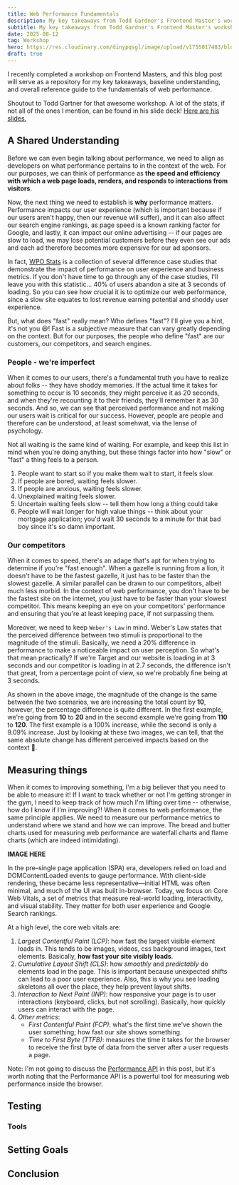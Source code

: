 ```yaml
---
title: Web Performance Fundamentals
description: My key takeaways from Todd Gardner's Frontend Master's workshop.
subtitle: My key takeaways from Todd Gardner's Frontend Master's workshop.
date: 2025-08-12
tag: Workshop
hero: https://res.cloudinary.com/dinypqsgl/image/upload/v1755017483/blog/20-web-performance/web-perf_k21qjz.png
draft: true
---
```


I recently completed a workshop on Frontend Masters,
and this blog post will serve as a repository for my key takeaways,
baseline understanding, and overall reference guide to the fundamentals of web performance.

Shoutout to Todd Gartner for that awesome workshop. A lot of the stats, if not all of the ones I mention,
can be found in his slide deck! [Here are his slides.](https://github.com/toddhgardner/fundametals-of-web-performance#course-slides)

## A Shared Understanding

Before we can even begin talking about performance, we need to align as developers on what
performance pertains to in the context of the web. For our purposes, we can think of performance as
**the speed and efficiency with which a web page loads, renders, and responds to interactions
from visitors**.

Now, the next thing we need to establish is **why** performance matters.
Performance impacts our user experience (which is important because if our users aren't happy,
then our revenue will suffer), and it can also affect our search engine rankings, as page speed is a known ranking factor for Google,
and lastly, it can impact our online advertising -- if our pages are slow to load,
we may lose potential customers before they even see our ads and each ad therefore becomes more expensive
for our ad sponsors.

In fact, [WPO Stats](https://wpostats.com/) is a collection of several difference case studies that
demonstrate the impact of performance on user experience and business metrics. If you don't have time
to go through any of the case studies, I'll leave you with this statistic... 40% of users
abandon a site at 3 seconds of loading. So you can see how crucial it is to optimize our web performance,
since a slow site equates to lost revenue earning potential and shoddy user experience.

But, what does "fast" really mean? Who defines "fast"? I'll give you a hint, it's not you 😆! Fast is
a subjective measure that can vary greatly depending on the context. But for our purposes, the
people who define "fast" are our customers, our competitors, and search engines.

### People - we're imperfect

When it comes to our users, there's a fundamental truth you have to realize about folks -- they have
shoddy memories. If the actual time it takes for something to occur is 10 seconds, they might perceive it
as 20 seconds, and when they're recounting it to their friends, they'll remember it as 30 seconds. And so,
we can see that perceived performance and not making our users wait is critical for our success. However,
people are people and therefore can be understood, at least somehwat, via the lense of psychology.

Not all waiting is the same kind of waiting. For example, and keep this list in mind when you're doing anything,
but these things factor into how "slow" or "fast" a thing feels to a person.

1. People want to start so if you make them wait to start, it feels slow.
2. If people are bored, waiting feels slower.
3. If people are anxious, waiting feels slower.
4. Unexplained waiting feels slower.
5. Uncertain waiting feels slow -- tell them how long a thing could take
6. People will wait longer for high value things -- think about your mortgage application; you'd wait 30 seconds to a minute for that bad boy since it's so damn important.

### Our competitors

When it comes to speed, there's an adage that's apt for when trying to determine if you're "fast enough".
When a gazelle is running from a lion, it doesn't have to be the fastest gazelle, it just has to be faster than the slowest gazelle.
A similar parallel can be drawn to our competitors, albeit much less morbid.
In the context of web performance, you don't have to be the fastest site on the internet, you just have to be faster than your slowest competitor. This means keeping an eye on your competitors' performance and ensuring that you're at least keeping pace, if not surpassing them.

Moreover, we need to keep `Weber's Law` in mind. Weber's Law states that the perceived difference between two stimuli is proportional to the magnitude of the stimuli.
Basically, we need a 20% difference in performance to make a noticeable impact on user perception. So what's that mean practically?
If we're Target and our website is loading in at 3 seconds and our competitor is loading in at 2.7 seconds,
the difference isn't that great, from a percentage point of view, so we're probably fine being at 3 seconds.

<InlineImage
	lazyLoadImage
	containerClassName="w-1/2 mx-auto"
	imgDivClassName="aspect-w-16 aspect-h-16"
	src="https://res.cloudinary.com/dinypqsgl/image/upload/v1755018163/blog/20-web-performance/weber-png_mjiis9.png"
	alt="screenshot of weber's law"
/>

As shown in the above image, the magnitude of the change is the same between the two scenarios, we are increasing the
total count by **10**, however, the percentage difference is quite different. In the first example, we're going from **10** to **20** and in the
second example we're going from **110** to **120**. The first example is a 100% increase, while the
second is only a 9.09% increase. Just by looking at these two images, we can tell, that the same absolute change
has different perceived impacts based on the context 🤯.

## Measuring things

When it comes to improving something, I'm a big believer that you need to be able to measure it! If I want to track
whether or not I'm getting stronger in the gym, I need to keep track of how much I'm lifting over time -- otherwise,
how do I know if I'm improving?! When it comes to web performance, the same principle applies. We need to measure our performance metrics to understand where we stand and how we can improve.
The bread and butter charts used for measuring web performance are waterfall charts and flame charts (which are indeed intimidating).

**IMAGE HERE**

In the pre–single page application (SPA) era, developers relied on load and DOMContentLoaded events to gauge
performance. With client-side rendering, these became less representative—initial HTML was often minimal, and
much of the UI was built in-browser. Today, we focus on Core Web Vitals, a set of metrics that measure
real-world loading, interactivity, and visual stability. They matter for both user experience and Google Search rankings.

At a high level, the core web vitals are:

1. _Largest Contentful Paint (LCP)_: how fast the largest visible element loads in. This tends to be images, videos, css background images, text elements. Basically,
   **how fast your site visibly loads**.
2. _Cumulative Layout Shift (CLS)_: how _smoothly_ and _predictably_ do elements load in the page.
   This is important because unexpected shifts can lead to a poor user experience. Also, this is why
   you see loading skeletons all over the place, they help prevent layout shifts.
3. _Interaction to Next Paint (INP)_: how responsive your page is to user interactions (keyboard, clicks, but not scrolling). Basically,
   how quickly users can interact with the page.
4. _Other metrics_:
   - _First Contentful Paint (FCP)_: what's the first time we've shown the user something; how fast our site shows something.
   - _Time to First Byte (TTFB)_: measures the time it takes for the browser to receive the first byte of data from the server after a user requests a page.

Note: I'm not going to discuss the [Performance API](https://developer.mozilla.org/en-US/docs/Web/API/Performance) in this post, but it's worth noting that the Performance API is a powerful tool for measuring web performance inside
the browser.

## Testing

### Tools

## Setting Goals

## Conclusion
